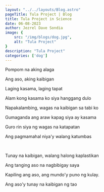 ```yaml
---
layout: "../../layouts/Blog.astro"
pageTitle: Tula Project | Blog
title: Tula Project in Science
date: 06-08-2023
author: Jezrel Dave Sondia
image: {
    src: "/img/blogs/dog.jpg",
    alt: "Tula Project"
}
description: "Tula Project"
categories: ['dog']
---
```


Pompom na aking alaga

Ang aso, aking kaibigan

Laging kasama, laging tapat

Alam kong kasama ko siya hanggang dulo

Napakalambing, wagas na kaibigan sa tabi ko

Gumaganda ang araw kapag siya ay kasama

Guro rin siya ng wagas na katapatan

Ang pagmamahal niya'y walang katumbas

<br/>

Tunay na kaibigan, walang halong kaplastikan

Ang tanging aso na nagbibigay saya

Kapiling ang aso, ang mundo'y puno ng kulay.

Ang aso'y tunay na kaibigan ng tao